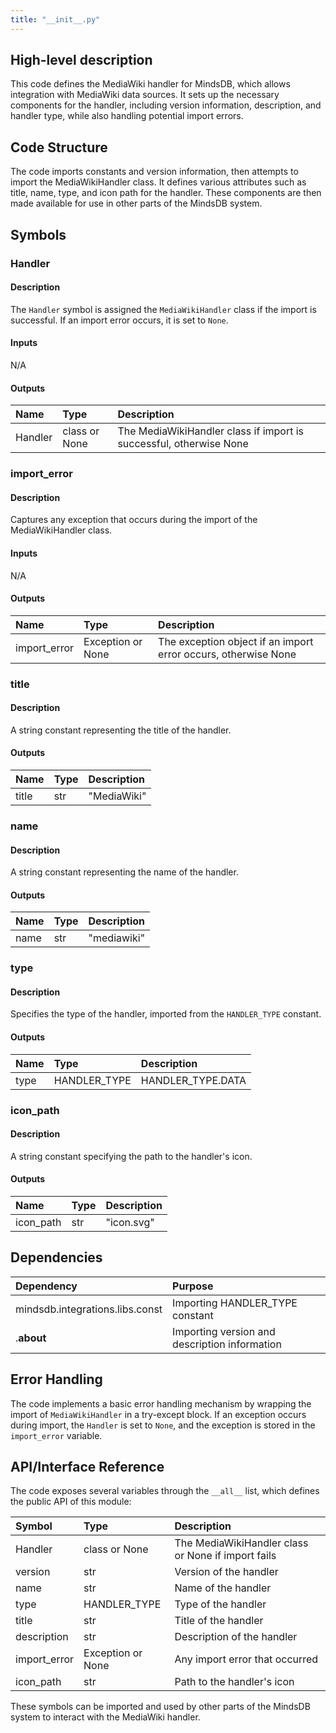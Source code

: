 ```yaml
---
title: "__init__.py"
---
```


## High-level description
This code defines the MediaWiki handler for MindsDB, which allows integration with MediaWiki data sources. It sets up the necessary components for the handler, including version information, description, and handler type, while also handling potential import errors.

## Code Structure
The code imports constants and version information, then attempts to import the MediaWikiHandler class. It defines various attributes such as title, name, type, and icon path for the handler. These components are then made available for use in other parts of the MindsDB system.

## Symbols

### Handler
#### Description
The `Handler` symbol is assigned the `MediaWikiHandler` class if the import is successful. If an import error occurs, it is set to `None`.

#### Inputs
N/A

#### Outputs
| Name | Type | Description |
|:-----|:-----|:------------|
| Handler | class or None | The MediaWikiHandler class if import is successful, otherwise None |

### import_error
#### Description
Captures any exception that occurs during the import of the MediaWikiHandler class.

#### Inputs
N/A

#### Outputs
| Name | Type | Description |
|:-----|:-----|:------------|
| import_error | Exception or None | The exception object if an import error occurs, otherwise None |

### title
#### Description
A string constant representing the title of the handler.

#### Outputs
| Name | Type | Description |
|:-----|:-----|:------------|
| title | str | "MediaWiki" |

### name
#### Description
A string constant representing the name of the handler.

#### Outputs
| Name | Type | Description |
|:-----|:-----|:------------|
| name | str | "mediawiki" |

### type
#### Description
Specifies the type of the handler, imported from the `HANDLER_TYPE` constant.

#### Outputs
| Name | Type | Description |
|:-----|:-----|:------------|
| type | HANDLER_TYPE | HANDLER_TYPE.DATA |

### icon_path
#### Description
A string constant specifying the path to the handler's icon.

#### Outputs
| Name | Type | Description |
|:-----|:-----|:------------|
| icon_path | str | "icon.svg" |

## Dependencies
| Dependency | Purpose |
|:-----------|:--------|
| mindsdb.integrations.libs.const | Importing HANDLER_TYPE constant |
| .__about__ | Importing version and description information |

## Error Handling
The code implements a basic error handling mechanism by wrapping the import of `MediaWikiHandler` in a try-except block. If an exception occurs during import, the `Handler` is set to `None`, and the exception is stored in the `import_error` variable.

## API/Interface Reference
The code exposes several variables through the `__all__` list, which defines the public API of this module:

| Symbol | Type | Description |
|:-------|:-----|:------------|
| Handler | class or None | The MediaWikiHandler class or None if import fails |
| version | str | Version of the handler |
| name | str | Name of the handler |
| type | HANDLER_TYPE | Type of the handler |
| title | str | Title of the handler |
| description | str | Description of the handler |
| import_error | Exception or None | Any import error that occurred |
| icon_path | str | Path to the handler's icon |

These symbols can be imported and used by other parts of the MindsDB system to interact with the MediaWiki handler.